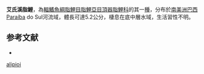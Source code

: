 {{Speciesbox
| status = NE
| genus = Characidium
| species = alipioi
| authority = [[Travassos|Travassos]], 1955
| synonyms = 
}}
'''艾氏溪脂鯉'''，為[[輻鰭魚綱|輻鰭魚綱]][[脂鯉目|脂鯉目]][[脂鯉亞目|脂鯉亞目]][[頂器脂鯉科|頂器脂鯉科]]的其一[[種|種]]，分布於[[南美洲|南美洲]][[巴西|巴西]]Paraíba do Sul河流域，體長可達5.2公分，棲息在底中層水域，生活習性不明。

==参考文献==
{{refbegin}}
*{{FishBase_species|genus=Characidium|species=alipioi|year=2013|month=9}}
{{refend}}
{{Taxonbar|from=Q5491928}}

[[Category:溪脂鯉屬|alipioi]]